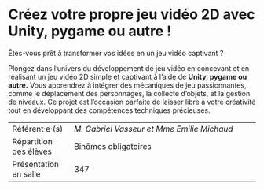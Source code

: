 # Créez votre propre jeu vidéo 2D avec Unity, pygame ou autre !

Êtes-vous prêt à transformer vos idées en un jeu vidéo captivant ?

Plongez dans l'univers du développement de jeu vidéo en concevant et en
réalisant un jeu vidéo 2D simple et captivant à l'aide de **Unity,
pygame ou autre.** Vous apprendrez à intégrer des mécaniques de jeu
passionnantes, comme le déplacement des personnages, la collecte
d'objets, et la gestion de niveaux. Ce projet est l'occasion parfaite de
laisser libre à votre créativité tout en développant des compétences
techniques précieuses.

::: {.small data-latex=""}
|                        |                                            |
| :------------- | :----------------------------------------- |
| Référent·e·(s)         | _M. Gabriel Vasseur et Mme Emilie Michaud_                              |
| Répartition des élèves | Binômes obligatoires                                |
| Présentation en salle  | 347                                  |
:::